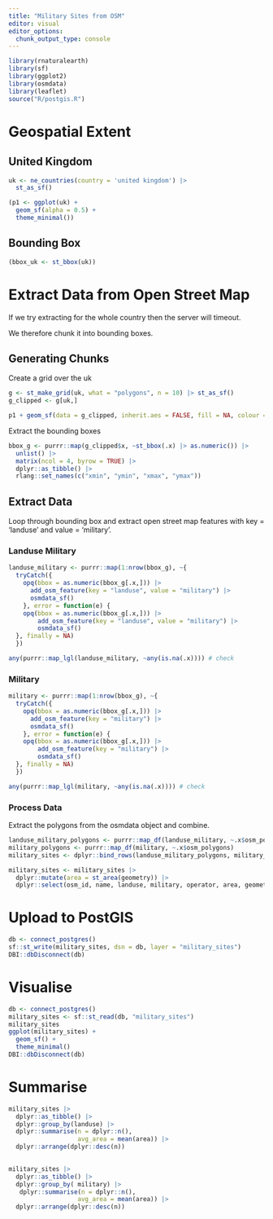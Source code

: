 ```yaml
---
title: "Military Sites from OSM"
editor: visual
editor_options: 
  chunk_output_type: console
---
```


```r
library(rnaturalearth)
library(sf)
library(ggplot2)
library(osmdata)
library(leaflet)
source("R/postgis.R")
```

# Geospatial Extent

## United Kingdom

```r
uk <- ne_countries(country = 'united kingdom') |>
  st_as_sf()

(p1 <- ggplot(uk) +
  geom_sf(alpha = 0.5) + 
  theme_minimal())

```

## Bounding Box

```r
(bbox_uk <- st_bbox(uk))

```

# Extract Data from Open Street Map

If we try extracting for the whole country then the server will timeout.

We therefore chunk it into bounding boxes.

## Generating Chunks

Create a grid over the uk

```r
g <- st_make_grid(uk, what = "polygons", n = 10) |> st_as_sf()
g_clipped <- g[uk,]

p1 + geom_sf(data = g_clipped, inherit.aes = FALSE, fill = NA, colour = "black")
```

Extract the bounding boxes

```r
bbox_g <- purrr::map(g_clipped$x, ~st_bbox(.x) |> as.numeric()) |>
  unlist() |> 
  matrix(ncol = 4, byrow = TRUE) |>
  dplyr::as_tibble() |>
  rlang::set_names(c("xmin", "ymin", "xmax", "ymax"))
```

## Extract Data

Loop through bounding box and extract open street map features with key = 'landuse' and value = 'military'.

### Landuse Military

```r
landuse_military <- purrr::map(1:nrow(bbox_g), ~{
  tryCatch({
    opq(bbox = as.numeric(bbox_g[.x,])) |>  
      add_osm_feature(key = "landuse", value = "military") |>
      osmdata_sf()
    }, error = function(e) {
    opq(bbox = as.numeric(bbox_g[.x,])) |>  
        add_osm_feature(key = "landuse", value = "military") |>
        osmdata_sf()
  }, finally = NA)
  })

any(purrr::map_lgl(landuse_military, ~any(is.na(.x)))) # check

```


### Military

```r
military <- purrr::map(1:nrow(bbox_g), ~{
  tryCatch({
    opq(bbox = as.numeric(bbox_g[.x,])) |>  
      add_osm_feature(key = "military") |>
      osmdata_sf()
    }, error = function(e) {
    opq(bbox = as.numeric(bbox_g[.x,])) |>  
        add_osm_feature(key = "military") |>
        osmdata_sf()
  }, finally = NA)
  })

any(purrr::map_lgl(military, ~any(is.na(.x)))) # check

```

### Process Data

Extract the polygons from the osmdata object and combine.

```r
landuse_military_polygons <- purrr::map_df(landuse_military, ~.x$osm_polygons)
military_polygons <- purrr::map_df(military, ~.x$osm_polygons)
military_sites <- dplyr::bind_rows(landuse_military_polygons, military_polygons)

military_sites <- military_sites |> 
  dplyr::mutate(area = st_area(geometry)) |>
  dplyr::select(osm_id, name, landuse, military, operator, area, geometry)
```

# Upload to PostGIS

```r
db <- connect_postgres()
sf::st_write(military_sites, dsn = db, layer = "military_sites")
DBI::dbDisconnect(db)
```

# Visualise

```r
db <- connect_postgres()
military_sites <- sf::st_read(db, "military_sites")
military_sites
ggplot(military_sites) +
  geom_sf() + 
  theme_minimal()
DBI::dbDisconnect(db)
```

# Summarise

```r
military_sites |>
  dplyr::as_tibble() |>
  dplyr::group_by(landuse) |>
  dplyr::summarise(n = dplyr::n(), 
                   avg_area = mean(area)) |>
  dplyr::arrange(dplyr::desc(n))
  

military_sites |>
  dplyr::as_tibble() |>
  dplyr::group_by( military) |>
   dplyr::summarise(n = dplyr::n(), 
                   avg_area = mean(area)) |>
  dplyr::arrange(dplyr::desc(n))
  


```
